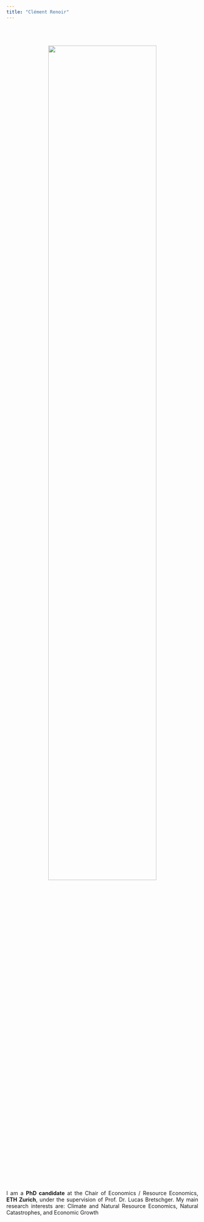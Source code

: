 ```yaml
---
title: "Clément Renoir"
---
```


<style>
@import url('https://fonts.googleapis.com/css2?family=Literata:wght@300&display=swap');
</style>

<div class = "row">
<center>
<div class = "col-md-4">
<br><br><br>![](images/round_id.png){width=75%}



</div>

<div class = "col-md-8">
<div style="text-align: justify">
<br><br><br><br>I am a **PhD candidate** at the Chair of Economics / Resource Economics, **ETH Zurich**, under the supervision of Prof. Dr. Lucas Bretschger.
My main research interests are: 
Climate and Natural Resource Economics, Natural Catastrophes, and Economic Growth
</div>

</div>


</div>